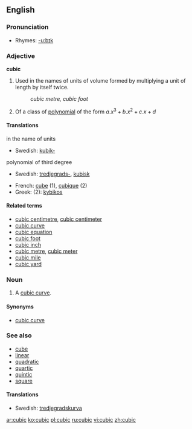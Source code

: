 ==English==

===Pronunciation===
*Rhymes: [[Rhymes:English:-uːbɪk|-uːbɪk]]

===Adjective===
'''cubic''' {{notcomp}}

# Used in the names of units of volume formed by multiplying a unit of length by itself twice. <!--note: this is correct; although there are three factors, there are only two multiplications-->
#:''cubic metre, cubic foot''
# {{math}} Of a class of [[polynomial]] of the form <math> a.x^3 + b.x^2 + c.x + d </math>

====Translations====
;in the name of units
*Swedish: [[kubik-]]
;polynomial of third degree
*Swedish: [[tredjegrads-]], [[kubisk]]

{{checktrans}}
*French: [[cube]] (1), [[cubique]] (2)
*Greek: (2): [[kybikos]]

====Related terms====
*[[cubic centimetre]], [[cubic centimeter]]
*[[cubic curve]]
*[[cubic equation]]
*[[cubic foot]]
*[[cubic inch]]
*[[cubic metre]], [[cubic meter]]
*[[cubic mile]]
*[[cubic yard]]

===Noun===
{{en-noun}}

# {{math}} A [[cubic curve]].

====Synonyms====
*[[cubic curve]]

===See also===
*[[cube]]
*[[linear]]
*[[quadratic]]
*[[quartic]]
*[[quintic]]
*[[square]]

====Translations====
*Swedish: [[tredjegradskurva]] {{c}}

[[ar:cubic]]
[[ko:cubic]]
[[pl:cubic]]
[[ru:cubic]]
[[vi:cubic]]
[[zh:cubic]]
